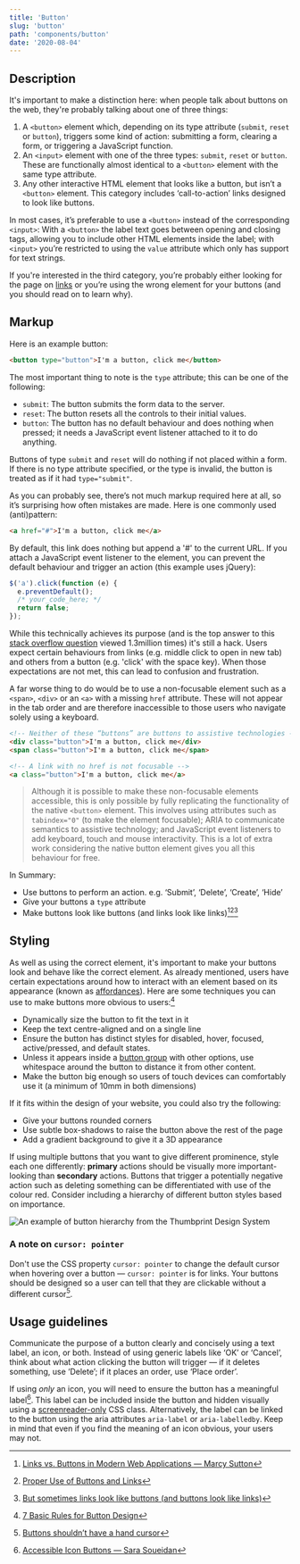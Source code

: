 ```yaml
---
title: 'Button'
slug: 'button'
path: 'components/button'
date: '2020-08-04'
---
```


## Description

It's important to make a distinction here: when people talk about buttons on the web, they're probably talking about one of three things:

1. A `<button>` element which, depending on its type attribute (`submit`, `reset` or `button`), triggers some kind of action: submitting a form, clearing a form, or triggering a JavaScript function.
2. An `<input>` element with one of the three types: `submit`, `reset` or `button`. These are functionally almost identical to a `<button>` element with the same type attribute.
3. Any other interactive HTML element that looks like a button, but isn’t a `<button>` element. This category includes ‘call-to-action’ links designed to look like buttons.

In most cases, it’s preferable to use a `<button>` instead of the corresponding `<input>`: With a `<button>` the label text goes between opening and closing tags, allowing you to include other HTML elements inside the label; with `<input>` you’re restricted to using the `value` attribute which only has support for text strings.

If you're interested in the third category, you’re probably either looking for the page on [links](/components/link) or you’re using the wrong element for your buttons (and you should read on to learn why).

## Markup

Here is an example button:

```html
<button type="button">I'm a button, click me</button>
```

The most important thing to note is the `type` attribute; this can be one of the following:

- `submit`: The button submits the form data to the server.
- `reset`: The button resets all the controls to their initial values.
- `button`: The button has no default behaviour and does nothing when pressed; it needs a JavaScript event listener attached to it to do anything.

Buttons of type `submit` and `reset` will do nothing if not placed within a form. If there is no type attribute specified, or the type is invalid, the button is treated as if it had `type="submit"`.

As you can probably see, there’s not much markup required here at all, so it’s surprising how often mistakes are made. Here is one commonly used (anti)pattern:

```html
<a href="#">I'm a button, click me</a>
```

By default, this link does nothing but append a '#' to the current URL. If you attach a JavaScript event listener to the element, you can prevent the default behaviour and trigger an action (this example uses jQuery):

```javascript
$('a').click(function (e) {
  e.preventDefault();
  /* your_code_here; */
  return false;
});
```

While this technically achieves its purpose (and is the top answer to this [stack overflow question](https://stackoverflow.com/questions/1070760/javascript-function-in-href-vs-onclick) viewed 1.3million times) it's still a hack. Users expect certain behaviours from links (e.g. middle click to open in new tab) and others from a button (e.g. 'click' with the space key). When those expectations are not met, this can lead to confusion and frustration.

A far worse thing to do would be to use a non-focusable element such as a `<span>`, `<div>` or an `<a>` with a missing `href` attribute. These will not appear in the tab order and are therefore inaccessible to those users who navigate solely using a keyboard.

```html
<!-- Neither of these “buttons” are buttons to assistive technologies -->
<div class="button">I'm a button, click me</div>
<span class="button">I'm a button, click me</span>

<!-- A link with no href is not focusable -->
<a class="button">I'm a button, click me</a>
```

> Although it is possible to make these non-focusable elements accessible, this is only possible by fully replicating the functionality of the native `<button>` element. This involves using attributes such as `tabindex="0"` (to make the element focusable); ARIA to communicate semantics to assistive technology; and JavaScript event listeners to add keyboard, touch and mouse interactivity. This is a lot of extra work considering the native button element gives you all this behaviour for free.

In Summary:

- Use buttons to perform an action. e.g. ‘Submit’, ‘Delete’, ‘Create’, ‘Hide’
- Give your buttons a `type` attribute
- Make buttons look like buttons (and links look like links)[^1][^2][^3]

## Styling

As well as using the correct element, it's important to make your buttons look and behave like the correct element. As already mentioned, users have certain expectations around how to interact with an element based on its appearance (known as [affordances](https://www.interaction-design.org/literature/topics/affordances)). Here are some techniques you can use to make buttons more obvious to users:[^4]

- Dynamically size the button to fit the text in it
- Keep the text centre-aligned and on a single line
- Ensure the button has distinct styles for disabled, hover, focused, active/pressed, and default states.
- Unless it appears inside a [button group](/components/button-group) with other options, use whitespace around the button to distance it from other content.
- Make the button big enough so users of touch devices can comfortably use it (a minimum of 10mm in both dimensions)

If it fits within the design of your website, you could also try the following:

- Give your buttons rounded corners
- Use subtle box-shadows to raise the button above the rest of the page
- Add a gradient background to give it a 3D appearance

If using multiple buttons that you want to give different prominence, style each one differently: **primary** actions should be visually more important-looking than **secondary** actions. Buttons that trigger a potentially negative action such as deleting something can be differentiated with use of the colour red. Consider including a hierarchy of different button styles based on importance.

![An example of button hierarchy from the Thumbprint Design System](./images/thumbprint_buttons.png)

### A note on `cursor: pointer`

Don't use the CSS property `cursor: pointer` to change the default cursor when hovering over a button — `cursor: pointer` is for links. Your buttons should be designed so a user can tell that they are clickable without a different cursor[^5].

## Usage guidelines

Communicate the purpose of a button clearly and concisely using a text label, an icon, or both. Instead of using generic labels like ‘OK’ or ‘Cancel’, think about what action clicking the button will trigger — if it deletes something, use ‘Delete’; if it places an order, use ‘Place order’.

If using _only_ an icon, you will need to ensure the button has a meaningful label[^6]. This label can be included inside the button and hidden visually using a [screenreader-only](https://www.scottohara.me/blog/2017/04/14/inclusively-hidden.html) CSS class. Alternatively, the label can be linked to the button using the aria attributes `aria-label` or `aria-labelledby`. Keep in mind that even if you find the meaning of an icon obvious, your users may not.

[^1]: [Links vs. Buttons in Modern Web Applications — Marcy Sutton](https://marcysutton.com/links-vs-buttons-in-modern-web-applications)
[^2]: [Proper Use of Buttons and Links](http://www.webaxe.org/proper-use-buttons-links/)
[^3]: [But sometimes links look like buttons (and buttons look like links)](https://medium.com/simple-human/but-sometimes-links-look-like-buttons-and-buttons-look-like-links-9b371c57b3d2)
[^4]: [7 Basic Rules for Button Design](https://uxplanet.org/7-basic-rules-for-button-design-63dcdf5676b4)
[^5]: [Buttons shouldn’t have a hand cursor](https://medium.com/simple-human/buttons-shouldnt-have-a-hand-cursor-b11e99ca374b)
[^6]: [Accessible Icon Buttons — Sara Soueidan](https://www.sarasoueidan.com/blog/accessible-icon-buttons/)
